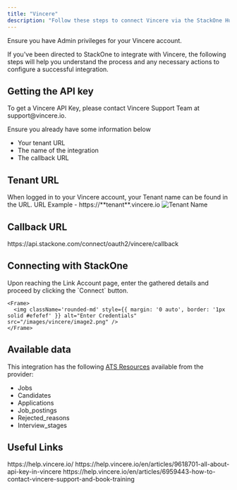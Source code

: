 ```yaml
---
title: "Vincere"
description: "Follow these steps to connect Vincere via the StackOne Hub successfully."
---
```



<Warning>
  Ensure you have Admin privileges for your Vincere account.
</Warning>

If you've been directed to StackOne to integrate with Vincere, the following steps will help you understand the process and any necessary actions to configure a successful integration.

## Getting the API key

<Steps>
<Step>
 To get a Vincere API Key, please contact Vincere Support Team at support@vincere.io.
 
   Ensure you already have some information below
  - Your tenant URL
  - The name of the integration
  - The callback URL
</Step>
</Steps>

## Tenant URL

<Steps>
<Step>
 When logged in to your Vincere account, your Tenant name can be found in the URL.
  URL Example - https://**tenant**.vincere.io
   <Frame>
      <img className='rounded-md' style={{ margin: '0 auto', border: '1px solid #efefef' }} alt="Tenant Name" src="/images/vincere/image3.png" />
    </Frame>
</Step>
</Steps>

## Callback URL 

<Steps>
    https://api.stackone.com/connect/oauth2/vincere/callback
</Steps>

## Connecting with StackOne

<Steps>
  <Step title="Enter Credentials">
    Upon reaching the Link Account page, enter the gathered details and proceed by clicking the `Connect` button.

    <Frame>
      <img className='rounded-md' style={{ margin: '0 auto', border: '1px solid #efefef' }} alt="Enter Credentials" src="/images/vincere/image2.png" />
    </Frame>
  </Step>
</Steps>

<IntegrationFooter />

## Available data

This integration has the following [ATS Resources](https://docs.stackone.com/reference/getting-started-with-your-api) available from the provider:
<ul>
  <li>Jobs</li>
  <li>Candidates</li>
  <li>Applications</li>
  <li>Job_postings</li>
  <li>Rejected_reasons</li>
  <li>Interview_stages</li>
</ul>

## Useful Links
<Card title="Vincere Help" icon="link" href="https://help.vincere.io/">
  https://help.vincere.io/
</Card>
<Card title="Vincere API Key Reference" icon="link" href="https://help.vincere.io/en/articles/9618701-all-about-api-key-in-vincere">
  https://help.vincere.io/en/articles/9618701-all-about-api-key-in-vincere
</Card>
<Card title="How to contact Vincere support" icon="link" href="https://help.vincere.io/en/articles/6959443-how-to-contact-vincere-support-and-book-training">
  https://help.vincere.io/en/articles/6959443-how-to-contact-vincere-support-and-book-training
</Card>